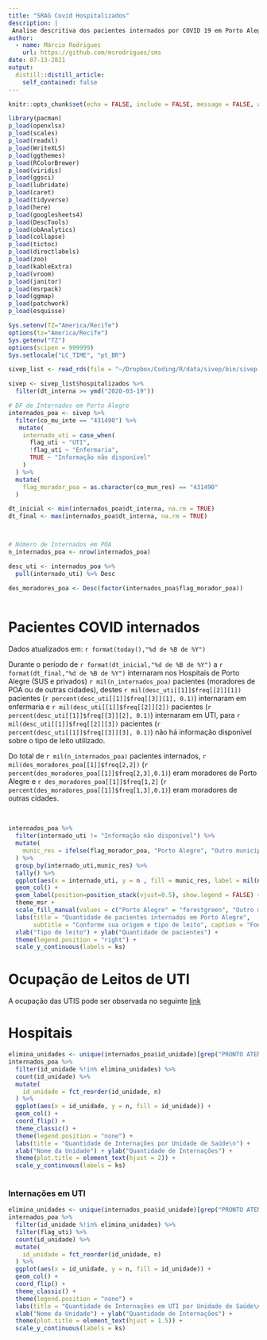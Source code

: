 ```yaml
---
title: "SRAG Covid Hospitalizados"
description: |
 Analise descritiva dos pacientes internados por COVID 19 em Porto Alegre durante o período da Pandemia.
author:
  - name: Márcio Rodrigues
    url: https://github.com/msrodrigues/sms
date: 07-13-2021
output:
  distill::distill_article:
    self_contained: false
---
```



```r
knitr::opts_chunk$set(echo = FALSE, include = FALSE, message = FALSE, warning = FALSE)
```


```r
library(pacman)
p_load(openxlsx)
p_load(scales)
p_load(readxl)
p_load(WriteXLS)
p_load(ggthemes)
p_load(RColorBrewer)
p_load(viridis)
p_load(ggsci)
p_load(lubridate)
p_load(caret)
p_load(tidyverse)
p_load(here)
p_load(googlesheets4)
p_load(DescTools)
p_load(obAnalytics)
p_load(collapse)
p_load(tictoc)
p_load(directlabels)
p_load(zoo)
p_load(kableExtra)
p_load(vroom)
p_load(janitor)
p_load(msrpack)
p_load(ggmap)
p_load(patchwork)
p_load(esquisse)

Sys.setenv(TZ="America/Recife")
options(tz="America/Recife")
Sys.getenv("TZ")
options(scipen = 999999)
Sys.setlocale("LC_TIME", "pt_BR")


```



```r
sivep_list <- read_rds(file = "~/Dropbox/Coding/R/data/sivep/bin/sivep.rds")

sivep <- sivep_list$hospitalizados %>% 
  filter(dt_interna >= ymd("2020-03-19"))
```


```r
# DF de Internados em Porto Alegre
internados_poa <- sivep %>% 
  filter(co_mu_inte == "431490") %>% 
   mutate(
    internado_uti = case_when(
      flag_uti ~ "UTI",
      !flag_uti ~ "Enfermaria",
      TRUE ~ "Informação não disponível"
    )
  ) %>% 
  mutate(
    flag_morador_poa = as.character(co_mun_res) == "431490"
  ) 
```




```r


dt_inicial <- min(internados_poa$dt_interna, na.rm = TRUE)
dt_final <- max(internados_poa$dt_interna, na.rm = TRUE)



# Número de Internados em POA
n_internados_poa <- nrow(internados_poa)

desc_uti <- internados_poa %>% 
  pull(internado_uti) %>% Desc

des_moradores_poa <- Desc(factor(internados_poa$flag_morador_poa))



```


# Pacientes COVID internados

Dados atualizados em: `r format(today(),"%d de %B de %Y")`

Durante o período de `r format(dt_inicial,"%d de %B de %Y")` a `r format(dt_final,"%d de %B de %Y")` internaram nos Hospitais de Porto Alegre (SUS e privados) `r mil(n_internados_poa)` pacientes (moradores de POA ou de outras cidades), destes `r mil(desc_uti[[1]]$freq[[2]][1])` pacientes (`r percent(desc_uti[[1]]$freq[[3]][1], 0.1)`)  internaram em enfermaria e `r mil(desc_uti[[1]]$freq[[2]][2])` pacientes (`r percent(desc_uti[[1]]$freq[[3]][2], 0.1)`) internaram em UTI, para `r mil(desc_uti[[1]]$freq[[2]][3])` pacientes (`r percent(desc_uti[[1]]$freq[[3]][3], 0.1)`) não há informação disponível sobre o tipo de leito utilizado. 

Do total de `r mil(n_internados_poa)` pacientes internados, `r mil(des_moradores_poa[[1]]$freq[2,2])` (`r percent(des_moradores_poa[[1]]$freq[2,3],0.1)`) eram moradores de Porto Alegre e `r des_moradores_poa[[1]]$freq[1,2]` (`r percent(des_moradores_poa[[1]]$freq[1,3],0.1)`) eram moradores de outras cidades.

<br>

```r

internados_poa %>% 
  filter(internado_uti != "Informação não disponível") %>% 
  mutate(
    munic_res = ifelse(flag_morador_poa, "Porto Alegre", "Outro município")
  ) %>% 
  group_by(internado_uti,munic_res) %>% 
  tally() %>% 
  ggplot(aes(x = internado_uti, y = n , fill = munic_res, label = mil(n))) + 
  geom_col() +
  geom_label(position=position_stack(vjust=0.5), show.legend = FALSE) +
  theme_msr +
  scale_fill_manual(values = c("Porto Alegre" = "forestgreen", "Outro município" = "slategray2"), name = "Origem") +
  labs(title = "Quantidade de pacientes internados em Porto Alegre",
       subtitle = "Conforme sua origem e tipo de leito", caption = "Fonte: SIVEP Gripe") +
  xlab("Tipo de leito") + ylab("Quantidade de pacientes") +
  theme(legend.position = "right") + 
  scale_y_continuous(labels = ks)
```



# Ocupação de  Leitos de UTI

A ocupação das UTIS pode ser observada no seguinte [link](https://msrodrigues.shinyapps.io/Corona/){target="_blank"} 


# Hospitais



```r

elimina_unidades <- unique(internados_poa$id_unidade)[grep("PRONTO ATENDIMENTO|DIRETORIA GERAL|CHARQUEADAS",unique(internados_poa$id_unidade))]
internados_poa %>% 
  filter(id_unidade %!in% elimina_unidades) %>% 
  count(id_unidade) %>% 
  mutate(
    id_unidade = fct_reorder(id_unidade, n)
  ) %>% 
  ggplot(aes(x = id_unidade, y = n, fill = id_unidade)) +
  geom_col() +
  coord_flip() +
  theme_classic() +
  theme(legend.position = "none") +
  labs(title = "Quantidade de Internações por Unidade de Saúde\n") +
  xlab("Nome da Unidade") + ylab("Quantidade de Internações") +
  theme(plot.title = element_text(hjust = 2)) +
  scale_y_continuous(labels = ks)
  

```

### Internações em UTI

```r

elimina_unidades <- unique(internados_poa$id_unidade)[grep("PRONTO ATENDIMENTO|DIRETORIA GERAL|CHARQUEADAS",unique(internados_poa$id_unidade))]
internados_poa %>% 
  filter(id_unidade %!in% elimina_unidades) %>% 
  filter(flag_uti) %>% 
  count(id_unidade) %>% 
  mutate(
    id_unidade = fct_reorder(id_unidade, n)
  ) %>% 
  ggplot(aes(x = id_unidade, y = n, fill = id_unidade)) +
  geom_col() +
  coord_flip() +
  theme_classic() +
  theme(legend.position = "none") +
  labs(title = "Quantidade de Internações em UTI por Unidade de Saúde\n", caption = "Fonte: SIVEP Gripe") +
  xlab("Nome da Unidade") + ylab("Quantidade de Internações") +
  theme(plot.title = element_text(hjust = 1.5)) +
  scale_y_continuous(labels = ks)
  

```

